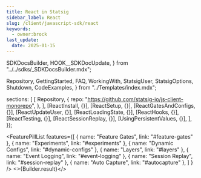 ```yaml
---
title: React in Statsig
sidebar_label: React
slug: /client/javascript-sdk/react
keywords:
  - owner:brock
last_update:
  date: 2025-01-15
---
```




  SDKDocsBuilder,
  HOOK__SDKDocUpdate,
} from "../../sdks/_SDKDocsBuilder.mdx";

  Repository,
  GettingStarted,
  FAQ,
  WorkingWith,
  StatsigUser,
  StatsigOptions,
  Shutdown,
  CodeExamples,
} from "../Templates/index.mdx";











  sections: [
    [
      Repository,
      {
        repo: "https://github.com/statsig-io/js-client-monorepo",
      },
    ],
    [ReactInstall, {}],
    [ReactSetup, {}],
    [ReactGatesAndConfigs, {}],
    [ReactUpdateUser, {}],
    [ReactLoadingState, {}],
    [ReactHooks, {}],
    [ReactTesting, {}],
    [ReactSessionReplay, {}],
    [UsingPersistentValues, {}],
  ],
});


<FeaturePillList
    features={[
      { name: "Feature Gates", link: "#feature-gates" },
      { name: "Experiments", link: "#experiments" },
      { name: "Dynamic Configs", link: "#dynamic-configs" },
      { name: "Layers", link: "#layers" },
      { name: "Event Logging", link: "#event-logging" },
      { name: "Session Replay", link: "#session-replay" },
      { name: "Auto Capture", link: "#autocapture" },
    ]
  }
/>
<>{Builder.result}</>
